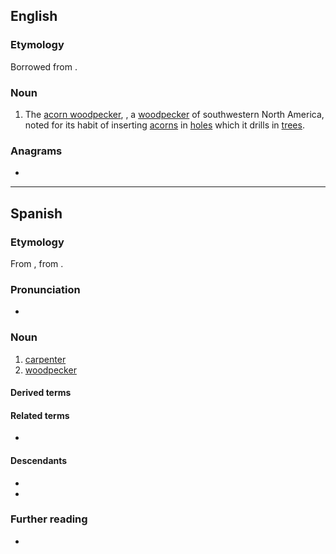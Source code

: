 {{also|Carpintero}}
==English==

===Etymology===
Borrowed from {{bor|en|es|carpintero||carpenter; woodpecker}}.

===Noun===
{{en-noun}}

# The [[acorn woodpecker]], {{taxlink|Melanerpes formicivorus|species}}, a [[woodpecker]] of southwestern North America, noted for its habit of inserting [[acorn]]s in [[hole]]s which it drills in [[tree]]s.

===Anagrams===
* {{anagrams|en|a=aceinoprrt|certoparin}}

----

==Spanish==

===Etymology===
From {{inh|es|LL.|carpentārius||carpenter}}, from {{der|es|la|carpentārius||wagon-maker, carriage-maker}}.

===Pronunciation===
* {{audio|es|LL-Q1321 (spa)-Millars-carpintero.wav|Audio (Spain)}}

===Noun===
{{es-noun|m|f=carpintera}}

# [[carpenter]]
# [[woodpecker]]

====Derived terms====
{{col4|es
|abeja carpintera
|carpintero escapulario
|carpintero gigante
|carpintero negro
|pájaro carpintero
}}

====Related terms====
* {{l|es|carpintería}}

====Descendants====
* {{desc|ceb|karpentero|bor=1}}
* {{desc|tl|karpintero|bor=1}}

===Further reading===
* {{R:DRAE}}

{{C|es|Occupations}}